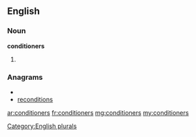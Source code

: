 ==English==

===Noun===
'''conditioners'''

# {{plural of|[[conditioner]]}}

===Anagrams===
* {{alphagram|cdeiinnoorst}}
* [[reconditions#English|reconditions]]


[[Category:English plurals]]

[[ar:conditioners]]
[[fr:conditioners]]
[[mg:conditioners]]
[[my:conditioners]]